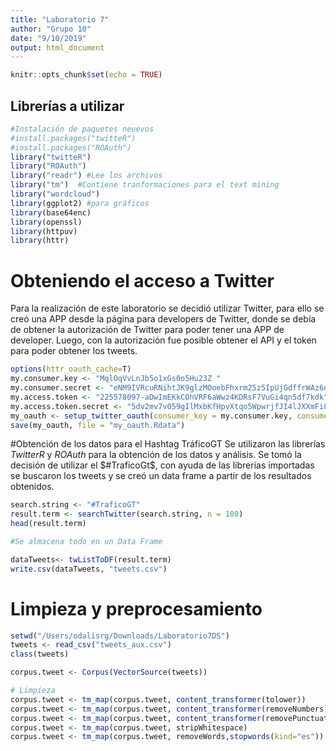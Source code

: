 ```yaml
---
title: "Laboratorio 7"
author: "Grupo 10"
date: "9/10/2019"
output: html_document
---
```


```r
knitr::opts_chunk$set(echo = TRUE)
```

## Librerías a utilizar

```r
#Instalación de paquetes neuevos
#install.packages("twitteR")
#install.packages("ROAuth")
library("twitteR")
library("ROAuth")
library("readr") #Lee los archivos 
library("tm")  #Contiene tranformaciones para el text mining
library("wordcloud")
library(ggplot2) #para gráficos
library(base64enc)
library(openssl)
library(httpuv)
library(httr)
```

# Obteniendo el acceso a Twitter
Para la realización de este laboratorio se decidió utilizar Twitter, para ello se creó una APP desde la página para developers de Twitter, donde se debía de obtener la autorización de Twitter para poder tener una APP de developer. Luego, con la autorización fue posible obtener el API y el token para poder obtener los tweets.

```r
options(httr_oauth_cache=T)
my.consumer.key <- "MqlOqVvLnJb5o1xGs0o5Hu23Z "
my.consumer.secret <- "eNM9IVRcuRNihtJK9glzMOoebFhxrm25z5IpUjGdffrWAz6nQi"
my.access.token <- "225578097-aDwImEKkCOhVRF6aWwz4KDRsF7VuGi4qn5df7kdk"
my.access.token.secret <- "5dv2mv7v059gIlMxbKfHpvXtqo5WpwrjfJI4lJXXmFi86"
my_oauth <- setup_twitter_oauth(consumer_key = my.consumer.key, consumer_secret = my.consumer.secret, access_token = my.access.token, access_secret = my.access.token.secret)
save(my_oauth, file = "my_oauth.Rdata")
```

#Obtención de los datos para el Hashtag TráficoGT
Se utilizaron las librerías *TwitterR* y *ROAuth* para la obtención de los datos y análisis. Se tomó la decisión de utilizar el $#TraficoGt$, con ayuda de las librerias importadas se buscaron los tweets y se creó un data frame a partir de los resultados obtenidos. 
```r
search.string <- "#TraficoGT"
result.term <- searchTwitter(search.string, n = 100)
head(result.term)

#Se almacena todo en un Data Frame

dataTweets<- twListToDF(result.term)
write.csv(dataTweets, "tweets.csv")
```


# Limpieza y preprocesamiento
```r
setwd("/Users/odalisrg/Downloads/Laboratorio7DS")
tweets <- read_csv("tweets_aux.csv")
class(tweets)

corpus.tweet <- Corpus(VectorSource(tweets))

# Limpieza
corpus.tweet <- tm_map(corpus.tweet, content_transformer(tolower))
corpus.tweet <- tm_map(corpus.tweet, content_transformer(removeNumbers))
corpus.tweet <- tm_map(corpus.tweet, content_transformer(removePunctuation))
corpus.tweet <- tm_map(corpus.tweet, stripWhitespace)
corpus.tweet <- tm_map(corpus.tweet, removeWords,stopwords(kind="es"))

```






